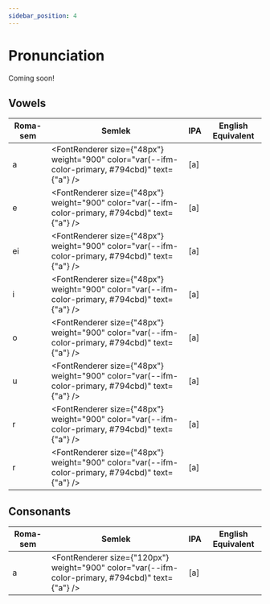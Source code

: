 ```yaml
---
sidebar_position: 4
---
```


# Pronunciation

Coming soon!


## Vowels

| Roma-sem | Semlek | IPA | English Equivalent |
|---|---|---|---|
| a | <FontRenderer size={"48px"} weight="900" color="var(--ifm-color-primary, #794cbd)" text={"a"} /> | [a] | |
| e | <FontRenderer size={"48px"} weight="900" color="var(--ifm-color-primary, #794cbd)" text={"a"} /> | [a] | |
| ei | <FontRenderer size={"48px"} weight="900" color="var(--ifm-color-primary, #794cbd)" text={"a"} /> | [a] | |
| i | <FontRenderer size={"48px"} weight="900" color="var(--ifm-color-primary, #794cbd)" text={"a"} /> | [a] | |
| o | <FontRenderer size={"48px"} weight="900" color="var(--ifm-color-primary, #794cbd)" text={"a"} /> | [a] | |
| u | <FontRenderer size={"48px"} weight="900" color="var(--ifm-color-primary, #794cbd)" text={"a"} /> | [a] | |
| r | <FontRenderer size={"48px"} weight="900" color="var(--ifm-color-primary, #794cbd)" text={"a"} /> | [a] | |
| r | <FontRenderer size={"48px"} weight="900" color="var(--ifm-color-primary, #794cbd)" text={"a"} /> | [a] | |

## Consonants

| Roma-sem | Semlek | IPA | English Equivalent |
|---|---|---|---|
| a | <FontRenderer size={"120px"} weight="900" color="var(--ifm-color-primary, #794cbd)" text={"a"} /> | [a] | |